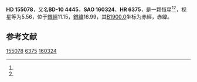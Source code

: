 {{Starbox begin
| name = HD 155078
}}
{{Starbox observe
| epoch = [[J2000.0|J2000.0]]
| constell = {{星座名待查}}<ref name=SIMBAD>{{cite web
 | url=http://simbad.u-strasbg.fr/simbad/sim-id?Ident=HR+6375
 | title=Pulsating variable Star
 | publisher=Centre de Données astronomiques de Strasbourg
 | work=SIMBAD
 | accessdate=2012-07-13
 | archive-date=2016-03-18
 | archive-url=https://web.archive.org/web/20160318234538/http://simbad.u-strasbg.fr/simbad/sim-id?Ident=HR+6375
 | dead-url=no
 }}</ref><ref name=DATA>{{cite web
 | url=http://vizier.u-strasbg.fr/viz-bin/VizieR-5?-out.add=.&-source=5050&-corr=PK=HR&-out.max=9999&HR=6375
 | title=VizieR Detailed Page
 | accessdate=2012-07-13
 | archive-date=2016-03-04
 | archive-url=https://web.archive.org/web/20160304204319/http://vizier.u-strasbg.fr/viz-bin/VizieR-5?-out.add=.&-source=5050&-corr=PK=HR&-out.max=9999&HR=6375
 | dead-url=no
 }}</ref>
| 星官 = 
| ra = {{RA|17|9|48}}<ref name=SIMBAD /><ref name=DATA />
| dec = {{DEC|-10|31|24}}<ref name=SIMBAD /><ref name=DATA />
| appmag_v = 5.56<ref name=SIMBAD /><ref name=DATA />
}}
{{Starbox character
| class = F5IV<ref name=SIMBAD /><ref name=DATA />
| b-v = 0.52<ref name=SIMBAD /><ref name=DATA />
| u-b = 0.02<ref name=SIMBAD /><ref name=DATA />
| r-i = <ref name=SIMBAD /><ref name=DATA />
| variable = 
}}
{{Starbox astrometry
| radial_v = 0.02
| prop_mo_ra = -3
| parallax = 0.014
| p_error = 
}}
{{Starbox catalog
| names =BD-10 4445，[[SAO星表|SAO]] 160324，[[HD星表|HD]] 155078，[[HR星表|HR]] 6375}}
{{Starbox reference |Simbad=HR+6375}}
{{Starbox end}}

'''HD 155078'''，又名'''BD-10 4445'''，'''SAO 160324'''、'''HR 6375'''，是一颗恒星<ref name=SIMBAD /><ref name=DATA />，视星等为5.56，位于[[銀道座標系|銀經]]11.15，[[銀道座標系|銀緯]]16.99，其[[B1900.0|B1900.0]]坐标为赤經{{RA|17|4|16.2}}，赤緯{{DEC|-10|16.99|34}}。

== 参考文献 ==
{{reflist}}

{{star-stub}}

[[Category:HD和HDE天體|155078]]
[[Category:HR天體|6375]]
[[Category:SAO天體|160324]]